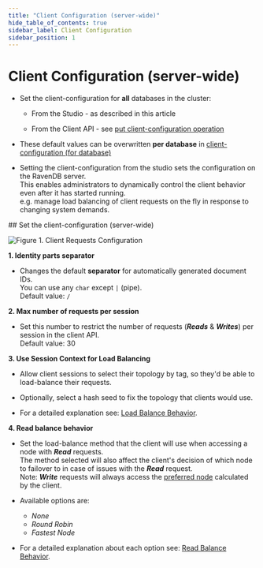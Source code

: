 ```yaml
---
title: "Client Configuration (server-wide)"
hide_table_of_contents: true
sidebar_label: Client Configuration
sidebar_position: 1
---
```



# Client Configuration (server-wide)
<Admonition type="note" title="">

* Set the client-configuration for __all__ databases in the cluster:  

  * From the Studio - as described in this article
  
  * From the Client API - see [put client-configuration operation](../../client-api/operations/server-wide/configuration/put-serverwide-client-configuration.mdx)

* These default values can be overwritten __per database__ in [client-configuration (for database)](../../studio/database/settings/client-configuration-per-database.mdx)

* Setting the client-configuration from the studio sets the configuration on the RavenDB server.  
  This enables administrators to dynamically control the client behavior even after it has started running.  
  e.g. manage load balancing of client requests on the fly in response to changing system demands.

</Admonition>
## Set the client-configuration (server-wide)

![Figure 1. Client Requests Configuration](./assets/client-configuration.png)

**1. Identity parts separator**  

  * Changes the default **separator** for automatically generated document IDs.  
    You can use any `char` except `|` (pipe).  
    Default value: `/`  

**2. Max number of requests per session**  

  * Set this number to restrict the number of requests (***Reads*** & ***Writes***) per session in the client API.  
    Default value: 30  

**3. Use Session Context for Load Balancing**  

  * Allow client sessions to select their topology by tag, 
    so they'd be able to load-balance their requests.  
  
  * Optionally, select a hash seed to fix the topology that clients would use.  

  * For a detailed explanation see: [Load Balance Behavior](../../client-api/configuration/load-balance/load-balance-behavior.mdx).

**4. Read balance behavior**  

  * Set the load-balance method that the client will use when accessing a node with ***Read*** requests.  
    The method selected will also affect the client's decision of which node to failover to in case of issues with the ***Read*** request.  
    Note: ***Write*** requests will always access the [preferred node](../../client-api/configuration/load-balance/overview.mdx#the-preferred-node) calculated by the client.  

  * Available options are:  
     * _None_  
     * _Round Robin_  
     * _Fastest Node_  

  *  For a detailed explanation about each option see: [Read Balance Behavior](../../client-api/configuration/load-balance/read-balance-behavior.mdx). 



